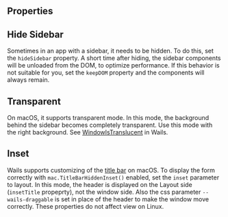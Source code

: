
<Meta of={Stories} />

<Intro name="SidebarLayout" description="A surface for apps with sidebar." />

<Story of={Stories.Basic} />

## Properties

<Props />

## Hide Sidebar

Sometimes in an app with a sidebar, it needs to be hidden. To do this, set the `hideSidebar` property. A short time after hiding, the sidebar components will be unloaded from the DOM, to optimize performance. If this behavior is not suitable for you, set the `keepDOM` property and the components will always remain.

<Story of={Stories.HideSidebar} />

## Transparent

On macOS, it supports transparent mode. In this mode, the background behind the sidebar becomes completely transparent. Use this mode with the right background. See [WindowIsTranslucent](https://wails.io/docs/reference/options#windowistranslucent-1) in Wails.

<Story of={Stories.Transparent} />

## Inset

Wails supports customizing of the [title bar](https://wails.io/docs/reference/options/#titlebar) on macOS. To display the form correctly with `mac.TitleBarHiddenInset()` enabled, set the `inset` parameter to layout. In this mode, the header is displayed on the Layout side (`insetTitle` propeprty), not the window side. Also the css parameter `--wails-draggable` is set in place of the header to make the window move correctly. These properties do not affect view on Linux.

<Story of={Stories.Inset} />
